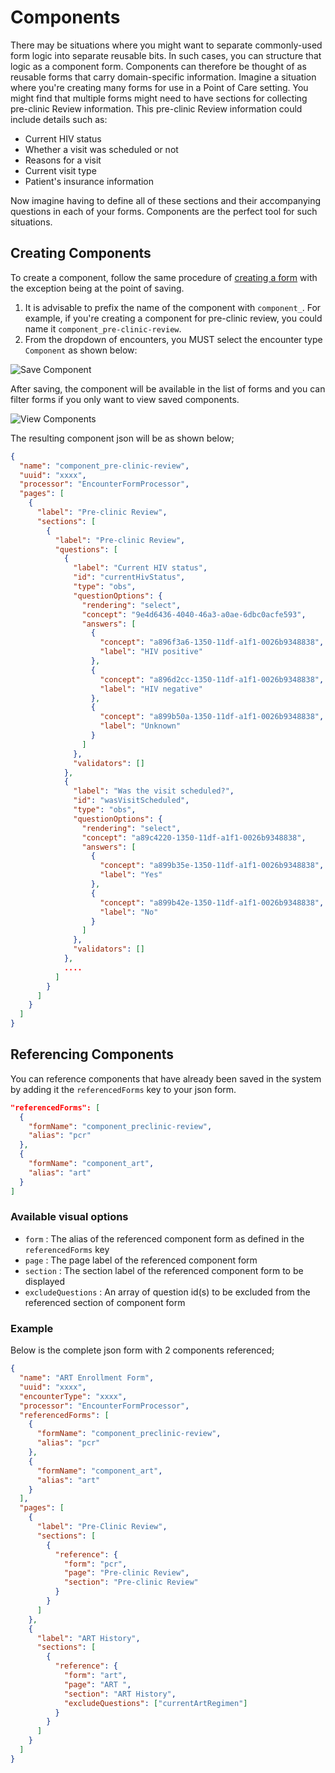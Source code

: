 # Components

There may be situations where you might want to separate commonly-used form logic into separate reusable bits.
In such cases, you can structure that logic as a component form. Components can therefore be thought of as reusable forms that carry domain-specific information.
Imagine a situation where you're creating many forms for use in a Point of Care setting. You might find that multiple forms might need to
have sections for collecting pre-clinic Review information. This pre-clinic Review information could include details such as:

- Current HIV status
- Whether a visit was scheduled or not
- Reasons for a visit
- Current visit type
- Patient's insurance information

Now imagine having to define all of these sections and their accompanying questions in each of your forms. Components are the perfect
tool for such situations.

## Creating Components

To create a component, follow the same procedure of [creating a form](https://ohri-docs.globalhealthapp.net/docs/create-new-form) with the exception being at the point of saving.
 1. It is advisable to prefix the name of the component with `component_`. For example, if you're creating a component for pre-clinic review,
 you could name it `component_pre-clinic-review`.
 2. From the dropdown of encounters, you MUST select the encounter type `Component` as shown below:

![Save Component](/images/save_component.png)

After saving, the component will be available in the list of forms and you can filter forms if you only want to view saved components.

![View Components](/images/view_components.png)

The resulting component json will be as shown below;

```json copy
{
  "name": "component_pre-clinic-review",
  "uuid": "xxxx",
  "processor": "EncounterFormProcessor",
  "pages": [
    {
      "label": "Pre-clinic Review",
      "sections": [
        {
          "label": "Pre-clinic Review",
          "questions": [
            {
              "label": "Current HIV status",
              "id": "currentHivStatus",
              "type": "obs",
              "questionOptions": {
                "rendering": "select",
                "concept": "9e4d6436-4040-46a3-a0ae-6dbc0acfe593",
                "answers": [
                  {
                    "concept": "a896f3a6-1350-11df-a1f1-0026b9348838",
                    "label": "HIV positive"
                  },
                  {
                    "concept": "a896d2cc-1350-11df-a1f1-0026b9348838",
                    "label": "HIV negative"
                  },
                  {
                    "concept": "a899b50a-1350-11df-a1f1-0026b9348838",
                    "label": "Unknown"
                  }
                ]
              },
              "validators": []
            },
            {
              "label": "Was the visit scheduled?",
              "id": "wasVisitScheduled",
              "type": "obs",
              "questionOptions": {
                "rendering": "select",
                "concept": "a89c4220-1350-11df-a1f1-0026b9348838",
                "answers": [
                  {
                    "concept": "a899b35e-1350-11df-a1f1-0026b9348838",
                    "label": "Yes"
                  },
                  {
                    "concept": "a899b42e-1350-11df-a1f1-0026b9348838",
                    "label": "No"
                  }
                ]
              },
              "validators": []
            },
            ....
          ]
        }
      ]
    }
  ]
}

```

## Referencing Components

You can reference components that have already been saved in the system by adding it the `referencedForms` key to your json form.

```json copy
"referencedForms": [
  {
    "formName": "component_preclinic-review",
    "alias": "pcr"
  },
  {
    "formName": "component_art",
    "alias": "art"
  }
]
```

### Available visual options

- `form` : The alias of the referenced component form as defined in the `referencedForms` key
- `page` : The page label of the referenced component form
- `section` : The section label of the referenced component form to be displayed
- `excludeQuestions` : An array of question id(s) to be excluded from the referenced section of component form


### Example
Below is the complete json form with 2 components referenced;

```json copy
{
  "name": "ART Enrollment Form",
  "uuid": "xxxx",
  "encounterType": "xxxx",
  "processor": "EncounterFormProcessor",
  "referencedForms": [
    {
      "formName": "component_preclinic-review",
      "alias": "pcr"
    },
    {
      "formName": "component_art",
      "alias": "art"
    }
  ],
  "pages": [
    {
      "label": "Pre-Clinic Review",
      "sections": [
        {
          "reference": {
            "form": "pcr",
            "page": "Pre-clinic Review",
            "section": "Pre-clinic Review"
          }
        }
      ]
    },
    {
      "label": "ART History",
      "sections": [
        {
          "reference": {
            "form": "art",
            "page": "ART ",
            "section": "ART History",
            "excludeQuestions": ["currentArtRegimen"]
          }
        }
      ]
    }
  ]
}
```
